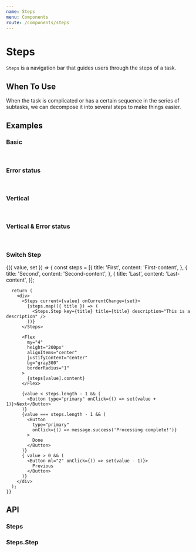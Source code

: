 ```yaml
---
name: Steps
menu: Components
route: /components/steps
---
```





# Steps

`Steps` is a navigation bar that guides users through the steps of a task.


## When To Use

When the task is complicated or has a certain sequence in the series of subtasks, we can decompose it into several steps to make things easier.

## Examples

### Basic

<Playground>
  <Steps current={1}>
    <Steps.Step title="Finished" description="This is a description" />
    <Steps.Step title="In Progress" description="This is a description" />
    <Steps.Step title="Waiting" description="This is a description" />
  </Steps>
  <br/>
  <Steps current={1}>
    <Steps.Step title="Finished" />
    <Steps.Step title="In Progress" />
    <Steps.Step title="Waiting" />
  </Steps>
</Playground>

### Error status

<Playground>
  <Steps current={1}>
    <Steps.Step title="Finished" description="This is a description" />
    <Steps.Step status="error" title="In Progress" description="This is a description" />
    <Steps.Step title="Waiting" description="This is a description" />
  </Steps>
  <br/>
  <Steps current={1}>
    <Steps.Step title="Finished" />
    <Steps.Step status="error" title="In Progress" />
    <Steps.Step title="Waiting" />
  </Steps>
</Playground>

### Vertical

<Playground>
  <Steps current={1} direction="vertical">
    <Steps.Step title="Finished" description="This is a description" />
    <Steps.Step title="In Progress" description="This is a description" />
    <Steps.Step title="Waiting" description="This is a description" />
  </Steps>
  <br/>
  <Steps current={1} direction="vertical">
    <Steps.Step title="Finished" />
    <Steps.Step title="In Progress" />
    <Steps.Step title="Waiting" />
  </Steps>
</Playground>

### Vertical & Error status

<Playground>
  <Steps current={1} direction="vertical">
    <Steps.Step title="Finished" description="This is a description" />
    <Steps.Step status="error" title="In Progress" description="This is a description" />
    <Steps.Step title="Waiting" description="This is a description" />
  </Steps>
  <br/>
  <Steps current={1} direction="vertical">
    <Steps.Step title="Finished" />
    <Steps.Step status="error" title="In Progress" />
    <Steps.Step title="Waiting" />
  </Steps>
</Playground>

### Switch Step

<Playground>
  <Value initial={0}>
    {({ value, set }) => {
      const steps = [{
        title: 'First',
        content: 'First-content',
      }, {
        title: 'Second',
        content: 'Second-content',
      }, {
        title: 'Last',
        content: 'Last-content',
      }];

      return (
        <div>
          <Steps current={value} onCurrentChange={set}>
            {steps.map(({ title }) => (
              <Steps.Step key={title} title={title} description="This is a description" />
            ))}
          </Steps>

          <Flex
            my="4"
            height="200px"
            alignItems="center"
            justifyContent="center"
            bg="gray300"
            borderRadius="1"
          >
            {steps[value].content}
          </Flex>

          {value < steps.length - 1 && (
            <Button type="primary" onClick={() => set(value + 1)}>Next</Button>
          )}
          {value === steps.length - 1 && (
            <Button
              type="primary"
              onClick={() => message.success('Processing complete!')}
            >
              Done
            </Button>
          )}
          { value > 0 && (
            <Button ml="2" onClick={() => set(value - 1)}>
              Previous
            </Button>
          )}
        </div>
      );
    }}
  </Value>
</Playground>

## API

### Steps

<PropsTable of={Steps} />

### Steps.Step

<PropsTable of={Step} />
